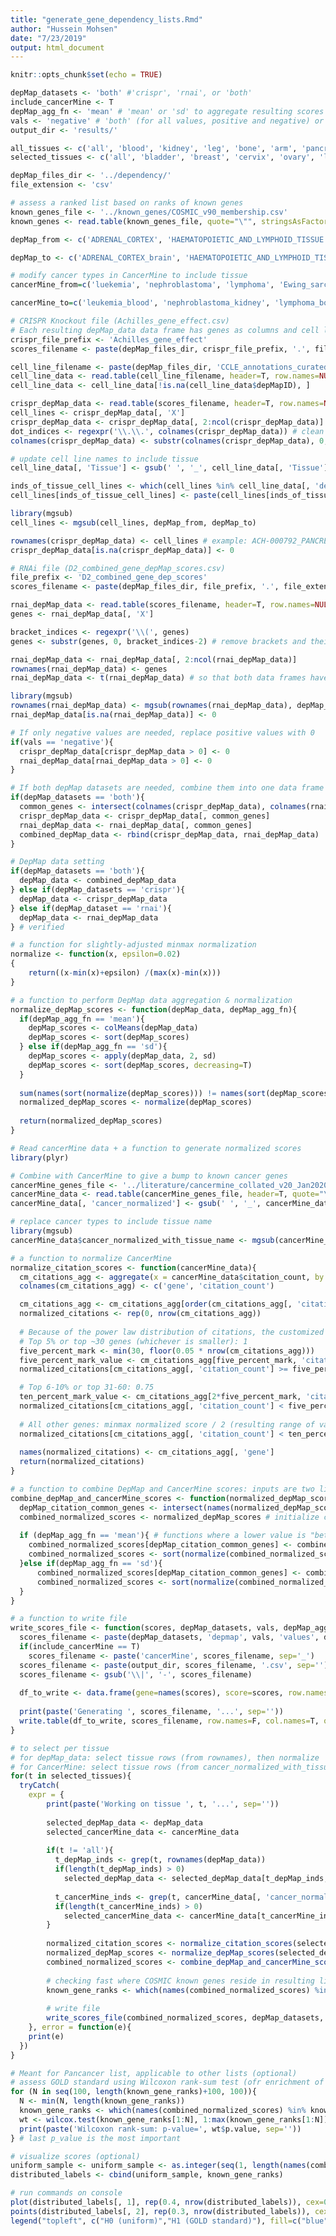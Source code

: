 ```yaml
---
title: "generate_gene_dependency_lists.Rmd"
author: "Hussein Mohsen"
date: "7/23/2019"
output: html_document
---
```


```r
knitr::opts_chunk$set(echo = TRUE)
```

```r
depMap_datasets <- 'both' #'crispr', 'rnai', or 'both'
include_cancerMine <- T
depMap_agg_fn <- 'mean' # 'mean' or 'sd' to aggregate resulting scores
vals <- 'negative' # 'both' (for all values, positive and negative) or 'negative' (for negative values only)
output_dir <- 'results/'

all_tissues <- c('all', 'blood', 'kidney', 'leg', 'bone', 'arm', 'pancrea', 'uter', 'ovar', 'bone_marrow', 'lymph_node', 'head', 'neck', 'skin', 'thym', 'colo', 'rect', 'stomach', 'liver', 'lung', 'esophag', 'cervix', 'brain', 'bladder', 'testes', 'spinal', 'anus', 'peni', 'saliv', 'mouth', 'thyroid', 'intestine', 'muscle', 'heart', 'uterus', 'prosta', 'eye', 'vulva')
selected_tissues <- c('all', 'bladder', 'breast', 'cervix', 'ovary', 'liver', 'colo', 'esophag', 'head|neck', 'kidney', 'liver', 'lung', 'prosta', 'rect', 'stomach', 'thyroid')
```


```r
depMap_files_dir <- '../dependency/'
file_extension <- 'csv'

# assess a ranked list based on ranks of known genes
known_genes_file <- '../known_genes/COSMIC_v90_membership.csv'
known_genes <- read.table(known_genes_file, quote="\"", stringsAsFactors=F, sep=',')[1]

depMap_from <- c('ADRENAL_CORTEX', 'HAEMATOPOIETIC_AND_LYMPHOID_TISSUE', 'URINARY_TRACT', 'BREAST', 'CERVIX', 'VULVA', 'BILIARY_TRACT', 'LARGE_INTESTINE', 'OESOPHAGUS', 'CENTRAL_NERVOUS_SYSTEM', 'SALIVARY_GLAND', 'UPPER_AERODIGESTIVE_TRACT', 'BONE', 'KIDNEY', 'LIVER', 'LUNG', 'PLEURA', 'AUTONOMIC_GANGLIA', 'PROSTATE', 'OVARY', 'PANCREAS', 'SOFT_TISSUE', 'THYROID', 'SKIN', 'STOMACH', 'ENDOMETRIUM', 'BLADDER', 'FIBROBLAST', 'GASTROINTESTINAL_TRACT', 'SMALL_INTESTINE', 'UVEA')

depMap_to <- c('ADRENAL_CORTEX_brain', 'HAEMATOPOIETIC_AND_LYMPHOID_TISSUE_blood_lymph_node_bone_marrow', 'URINARY_TRACT_bladder', 'BREAST_breast', 'CERVIX_cervix', 'VULVA_vulva', 'BILIARY_TRACT_liver', 'LARGE_INTESTINE_intestine', 'OESOPHAGUS_esophag', 'CENTRAL_NERVOUS_SYSTEM_brain', 'SALIVARY_GLAND_saliv', 'UPPER_AERODIGESTIVE_TRACT_bone_esophag', 'BONE_bone', 'KIDNEY_kidney', 'LIVER_liver', 'LUNG_lung', 'PLEURA_lung', 'AUTONOMIC_GANGLIA_brain', 'PROSTATE_prostate', 'OVARY_ovary', 'PANCREAS_pancrea', 'SOFT_TISSUE_blood_brain_muscle_lymph_node', 'THYROID_thyroid', 'SKIN_skin', 'STOMACH_stomach', 'ENDOMETRIUM_uterus', 'BLADDER_bladder', 'FIBROBLAST_skin', 'GASTROINTESTINAL_TRACT_stomach', 'SMALL_INTESTINE_intestine', 'UVEA_eye')

# modify cancer types in CancerMine to include tissue
cancerMine_from=c('luekemia', 'nephroblastoma', 'lymphoma', 'Ewing_sarcoma', 'endometrial_cancer', 'renal', 'myeloid', 'adenoid_cystic_carcinoma', 'squamous_cell_carcinoma', 'melanoma', 'basal', 'thymoma', 'colorectal_adenocarcinoma', 'serous_cystadenocarcinoma', 'endometrial_adenocarcinoma', 'islet_cell_tumor', 'gastr', 'intrahepatic_cholangiocarcinoma', 'carcinosarcoma', 'Kaposis_sarcoma', 'myxoid_chondrosarcoma', 'endometrial_squamous_cell_carcinoma', 'hereditary_Wilms_tumor', 'myelodysplastic/myeloproliferative_neoplasm', 'ampulla_of_Vater_adenocarcinoma','retroperitoneal_cancer', 'thoracic_cancer', 'spinal', 'medullomyoblastoma', 'nerv', 'neuro', 'cutaneous_Pagets_disease', 'pilomyxoid_astrocytoma', 'papillary_adenocarcinoma', 'perivascular_epithelioid_cell_tumor', 'cerebe', 'CLL/SLL', 'juxtacortical_osteosarcoma', 'synovial_sarcoma', 'retin', 'myelodysplastic_syndrome', 'cholangiocarcinoma', 'glioblastoma_multiforme', 'osteosarcoma', 'multiple_myeloma', 'mast_cell_neoplasm', 'alveolar_rhabdomyosarcoma', 'myelofibrosis', 'rhabdomyosarcoma', 'female_reproductive_organ_cancer', 'grade_III_astrocytoma', 'Merkel_cell_carcinoma', 'invasive_lobular_carcinoma', 'spindle_cell_carcinoma', 'mammary_Pagets_disease', 'ampulla_of_Vater_carcinoma', 'Sezarys_disease', 'conventional_central_osteosarcoma', 'urin', 'oligodendroglioma', 'malignant_fibroxanthoma', 'ocula', 'HCL-V', 'sebaceous_adenocarcinoma', 'histiocytoma', 'thym', 'dermatofibrosarcoma_protuberans', 'gliosarcoma', 'Richters_syndrome', 'hepatocellular', 'endometrial_carcinoma', 'plasmacytoma', 'malignant_mesothelioma', 'meningioma', 'oral', 'pilocytic_astrocytoma', 'ductal', 'angiosarcoma', 'reticulosarcoma', 'choriocarcinoma', 'chondroblastoma', 'mycosis_fungoides', 'B-cell', 'T-cell', 'choroid_plexus_carcinoma', 'testi', 'malignant_ependymoma', 'mucoepidermoid_carcinoma', 'eccrine_porocarcinoma', 'adenosquamous_carcinoma', 'scirrhous_adenocarcinoma', 'supratentorial_cancer', 'maxillary_sinus_cancer', 'Waldenstroems_macroglobulinemia', 'malignant_glioma', 'myeloproliferative_neoplasm', 'rhabdoid_cancer', 'hematologic_cancer', 'transitional_cell_carcinoma', 'papillary_carcinoma', 'adrenal_cortex_cancer', 'clear_cell_adenocarcinoma', 'astrocytoma', 'glomangiosarcoma', 'pineal_gland_cancer', 'teratoma', 'granulosa_cell_tumor', 'adenosarcoma', 'Hodgkin', 'Barretts_adenocarcinoma', 'follicular_dendritic_cell_sarcoma', 'distal_biliary_tract_carcinoma', 'pulmona', 'well-differentiated_liposarcoma', 'congenital_mesoblastic_nephroma', 'amelanotic_melanoma', 'ganglioneuroblastoma', 'signet_ring_cell_adenocarcinoma', 'pleomorphic_rhabdomyosarcoma', 'acinar_cell_carcinoma', 'mixed_cell_type_cancer', 'nodular_medulloblastoma', 'card', 'urinary_system', 'fibr')

cancerMine_to=c('leukemia_blood', 'nephroblastoma_kidney', 'lymphoma_bone_marrow_lymph_node_blood', 'Ewing_sarcoma_leg_bone_arm', 'renal_kidney', 'endometrial_cancer_uterus', 'myeloid_blood_bone_marrow', 'adenoid_cystic_carcinoma_head_neck_breast_skin_breast_vulva', 'squamous_cell_carcinoma_skin', 'melanoma_skin', 'basal_skin', 'thymona_thymus', 'colorectal_adenocarcinoma_colon_rectum', 'serous_cystadenocarcinoma_ovary', 'endometrial_adenocarcinoma_uter', 'islet_cell_tumor_pacreas', 'gastr_stomach', 'intrahepatic_cholangiocarcinoma_liver', 'carcinosarcoma_skin_lung_esophagus_pancreas_colon_uterus_ovary', 'Kaposis_sarcoma_skin', 'myxoid_chondrosarcoma_bone', 'endometrial_squamous_cell_carcinoma_cervix', 'hereditary_Wilms_tumor_kidney', 'myelodysplastic/myeloproliferative_neoplasm_bone_marrow', 'ampulla_of_Vater_adenocarcinoma_liver', 'retroperitoneal_cancer_bone', 'thoracic_cancer_lung', 'spinal_bone', 'medullomyoblastoma_brain', 'nerv_brain', 'neuro_brain', 'cutaneous_Pagets_disease_skin', 'pilomyxoid_astrocytoma_brain', 'papillary_adenocarcinoma_lung', 'perivascular_epithelioid_cell_tumor_uterus_ovary_kidney_lung', 'cerebe_brain', 'CLL/SLL_blood', 'juxtacortical_osteosarcoma_bone', 'synovial_sarcoma_bone_blood_brain', 'retin_eye', 'myelodysplastic_syndrome_blood', 'cholangiocarcinoma_liver', 'glioblastoma_multiforme_brain', 'osteosarcoma_bone', 'multiple_myeloma_blood_bone_marrow', 'mast_cell_neoplasm_blood', 'alveolar_rhabdomyosarcoma_lung', 'myelofibrosis_bone_marrow', 'rhabdomyosarcoma_uterus_bladder_muscle', 'female_reproductive_organ_cancer_ovary_uterus_cervix_vulva', 'grade_III_astrocytoma', 'Merkel_cell_carcinoma_skin', 'invasive_lobular_carcinoma_breast', 'spindle_cell_carcinoma_skin', 'mammary_Pagets_disease_breast', 'ampulla_of_Vater_carcinoma', 'Sezarys_disease_lymph_node', 'conventional_central_osteosarcoma_bone', 'urin_bladder', 'oligodendroglioma_brain', 'malignant_fibroxanthoma_skin_head_neck', 'ocula_eye', 'HCL-V_blood', 'sebaceous_adenocarcinoma_skin', 'histiocytoma_skin', 'thym_thymus', 'dermatofibrosarcoma_protuberans_skin', 'gliosarcoma_brain', 'Richters_syndrome_blood', 'hepatocellular_carcinoma_liver', 'endometrial_carcinoma_uterus', 'plasmacytoma_blood', 'malignant_mesothelioma_lung_stomach_heart', 'meningioma_brain', 'oral_mouth', 'pilocytic_astrocytoma_brain', 'ductal_breast', 'angiosarcoma_blood', 'reticulosarcoma_lymph_node', 'choriocarcinoma_uterus', 'chondroblastoma_bone', 'mycosis_fungoides_blood', 'B-cell_blood', 'T-cell_blood', 'choroid_plexus_carcinoma_brain', 'testi_testes', 'malignant_ependymoma_brain', 'mucoepidermoid_carcinoma_saliv', 'eccrine_porocarcinoma_skin', 'adenosquamous_carcinoma_lung_skin_penis', 'scirrhous_adenocarcinoma_stomach_intestine', 'supratentorial_cancer_brain', 'maxillary_sinus_cancer_bone', 'Waldenstroems_macroglobulinemia_lymph_node', 'malignant_glioma_brain', 'myeloproliferative_neoplasm_blood', 'rhabdoid_cancer_nerv', 'hematologic_cancer_blood_lymph_node_bone_marrow', 'transitional_cell_carcinoma_urin', 'papillary_carcinoma_thyroid', 'adrenal_cortex_cancer_kidney', 'clear_cell_adenocarcinoma_cervix', 'astrocytoma_brain', 'glomangiosarcoma_skin', 'pineal_gland_cancer_head', 'teratoma_bone_muscle', 'granulosa_cell_tumor_ovary', 'adenosarcoma_uterus_ovary_cervix_liver_bladder_kidney_intestine', 'Hodgkin_lymph_node', 'Barretts_adenocarcinoma_esophagus', 'follicular_dendritic_cell_sarcoma_blood', 'distal_biliary_tract_carcinoma_liver', 'pulmona_lungs', 'well-differentiated_liposarcoma_bone', 'congenital_mesoblastic_nephroma_kidney', 'amelanotic_melanoma_skin', 'ganglioneuroblastoma_nerv', 'signet_ring_cell_adenocarcinoma_colon_rectum', 'pleomorphic_rhabdomyosarcoma_bone_muscle', 'acinar_cell_carcinoma_pancreas', 'mixed_cell_type_cancer_ovary_uterus', 'nodular_medulloblastoma_brain', 'card_heart', 'urinary_system_bladder', 'fibr_skin')
```

```r
# CRISPR Knockout file (Achilles_gene_effect.csv)
# Each resulting depMap_data data frame has genes as columns and cell lines as cell lines with tissues being part of the cell line names)
crispr_file_prefix <- 'Achilles_gene_effect'
scores_filename <- paste(depMap_files_dir, crispr_file_prefix, '.', file_extension, sep='')

cell_line_filename <- paste(depMap_files_dir, 'CCLE_annotations_curatedv3.csv', sep='')
cell_line_data <- read.table(cell_line_filename, header=T, row.names=NULL, quote="\"", stringsAsFactors=F, sep=',')
cell_line_data <- cell_line_data[!is.na(cell_line_data$depMapID), ]

crispr_depMap_data <- read.table(scores_filename, header=T, row.names=NULL, quote="\"", stringsAsFactors=F, sep=',')
cell_lines <- crispr_depMap_data[, 'X']
crispr_depMap_data <- crispr_depMap_data[, 2:ncol(crispr_depMap_data)]
dot_indices <- regexpr('\\.\\.', colnames(crispr_depMap_data)) # clean col names
colnames(crispr_depMap_data) <- substr(colnames(crispr_depMap_data), 0, dot_indices-1) # remove dots and their inline text to have gene names

# update cell line names to include tissue
cell_line_data[, 'Tissue'] <- gsub(' ', '_', cell_line_data[, 'Tissue'])

inds_of_tissue_cell_lines <- which(cell_lines %in% cell_line_data[, 'depMapID'])
cell_lines[inds_of_tissue_cell_lines] <- paste(cell_lines[inds_of_tissue_cell_lines], cell_line_data[inds_of_tissue_cell_lines, 'Tissue'], sep='_')

library(mgsub)
cell_lines <- mgsub(cell_lines, depMap_from, depMap_to)

rownames(crispr_depMap_data) <- cell_lines # example: ACH-000792_PANCREAS for cell lines with tissue values, ACH-001134 for others
crispr_depMap_data[is.na(crispr_depMap_data)] <- 0
```

```r
# RNAi file (D2_combined_gene_depMap_scores.csv)
file_prefix <- 'D2_combined_gene_dep_scores' 
scores_filename <- paste(depMap_files_dir, file_prefix, '.', file_extension, sep='')

rnai_depMap_data <- read.table(scores_filename, header=T, row.names=NULL, quote="\"", stringsAsFactors=F, sep=',')
genes <- rnai_depMap_data[, 'X']

bracket_indices <- regexpr('\\(', genes)
genes <- substr(genes, 0, bracket_indices-2) # remove brackets and their inline text to have gene names

rnai_depMap_data <- rnai_depMap_data[, 2:ncol(rnai_depMap_data)]
rownames(rnai_depMap_data) <- genes
rnai_depMap_data <- t(rnai_depMap_data) # so that both data frames have genes as columns and rows as cell lines

library(mgsub)
rownames(rnai_depMap_data) <- mgsub(rownames(rnai_depMap_data), depMap_from, depMap_to)
rnai_depMap_data[is.na(rnai_depMap_data)] <- 0
```

```r
# If only negative values are needed, replace positive values with 0
if(vals == 'negative'){
  crispr_depMap_data[crispr_depMap_data > 0] <- 0
  rnai_depMap_data[rnai_depMap_data > 0] <- 0
}
```

```r
# If both depMap datasets are needed, combine them into one data frame
if(depMap_datasets == 'both'){
  common_genes <- intersect(colnames(crispr_depMap_data), colnames(rnai_depMap_data))
  crispr_depMap_data <- crispr_depMap_data[, common_genes]
  rnai_depMap_data <- rnai_depMap_data[, common_genes]
  combined_depMap_data <- rbind(crispr_depMap_data, rnai_depMap_data)
}
```

```r
# DepMap data setting
if(depMap_datasets == 'both'){
  depMap_data <- combined_depMap_data
} else if(depMap_datasets == 'crispr'){
  depMap_data <- crispr_depMap_data
} else if(depMap_dataset == 'rnai'){
  depMap_data <- rnai_depMap_data
} # verified
```

```r
# a function for slightly-adjusted minmax normalization
normalize <- function(x, epsilon=0.02)
{
    return((x-min(x)+epsilon) /(max(x)-min(x)))
}

# a function to perform DepMap data aggregation & normalization
normalize_depMap_scores <- function(depMap_data, depMap_agg_fn){
  if(depMap_agg_fn == 'mean'){
    depMap_scores <- colMeans(depMap_data)
    depMap_scores <- sort(depMap_scores)
  } else if(depMap_agg_fn == 'sd'){
    depMap_scores <- apply(depMap_data, 2, sd)
    depMap_scores <- sort(depMap_scores, decreasing=T)
  }
  
  sum(names(sort(normalize(depMap_scores))) != names(sort(depMap_scores))) # sanity check: must be 0 so normalization of negative values works
  normalized_depMap_scores <- normalize(depMap_scores)
  
  return(normalized_depMap_scores)
}
```

```r
# Read cancerMine data + a function to generate normalized scores
library(plyr)

# Combine with CancerMine to give a bump to known cancer genes
cancerMine_genes_file <- '../literature/cancermine_collated_v20_Jan2020.tsv'
cancerMine_data <- read.table(cancerMine_genes_file, header=T, quote="\"", stringsAsFactors=F, fill=T, sep='\t')
cancerMine_data[, 'cancer_normalized'] <- gsub(' ', '_', cancerMine_data[, 'cancer_normalized'])

# replace cancer types to include tissue name
library(mgsub)
cancerMine_data$cancer_normalized_with_tissue_name <- mgsub(cancerMine_data$cancer_normalized, cancerMine_from, cancerMine_to)
```


```r
# a function to normalize CancerMine 
normalize_citation_scores <- function(cancerMine_data){
  cm_citations_agg <- aggregate(x = cancerMine_data$citation_count, by = list(cancerMine_data$gene_normalized), FUN=sum) # aggregate values across cancer types
  colnames(cm_citations_agg) <- c('gene', 'citation_count')

  cm_citations_agg <- cm_citations_agg[order(cm_citations_agg[, 'citation_count'], decreasing=T), ] 
  normalized_citations <- rep(0, nrow(cm_citations_agg))
  
  # Because of the power law distribution of citations, the customized scheme of normalized score will be ass follows:
  # Top 5% or top ~30 genes (whichever is smaller): 1
  five_percent_mark <- min(30, floor(0.05 * nrow(cm_citations_agg)))
  five_percent_mark_value <- cm_citations_agg[five_percent_mark, 'citation_count']
  normalized_citations[cm_citations_agg[, 'citation_count'] >= five_percent_mark_value] <- 1

  # Top 6-10% or top 31-60: 0.75
  ten_percent_mark_value <- cm_citations_agg[2*five_percent_mark, 'citation_count']
  normalized_citations[cm_citations_agg[, 'citation_count'] < five_percent_mark_value & cm_citations_agg[, 'citation_count'] >= ten_percent_mark_value] <- 0.75
  
  # All other genes: minmax normalized score / 2 (resulting range of values = [0, 0.5])
  normalized_citations[cm_citations_agg[, 'citation_count'] < ten_percent_mark_value] <- (normalize(cm_citations_agg[cm_citations_agg[, 'citation_count'] < ten_percent_mark_value, 'citation_count'], epsilon=1) / 2)
  
  names(normalized_citations) <- cm_citations_agg[, 'gene']
  return(normalized_citations)
}
```

```r
# a function to combine DepMap and CancerMine scores: inputs are two lists with genes as names of cells
combine_depMap_and_cancerMine_scores <- function(normalized_depMap_scores, normalized_citations, depMap_agg_fn='mean'){
  depMap_citation_common_genes <- intersect(names(normalized_depMap_scores), names(normalized_citations))
  combined_normalized_scores <- normalized_depMap_scores # initialize combined list
  
  if (depMap_agg_fn == 'mean'){ # functions where a lower value is "better", i.e. a lower value lead to a better rank; subtract citation normalized scores to bump genes of the literature
    combined_normalized_scores[depMap_citation_common_genes] <- combined_normalized_scores[depMap_citation_common_genes] - normalized_citations[depMap_citation_common_genes]
    combined_normalized_scores <- sort(normalize(combined_normalized_scores))
  }else if(depMap_agg_fn == 'sd'){
      combined_normalized_scores[depMap_citation_common_genes] <- combined_normalized_scores[depMap_citation_common_genes] + normalized_citations[depMap_citation_common_genes]
      combined_normalized_scores <- sort(normalize(combined_normalized_scores), decreasing=T)
  }
}
```

```r
# a function to write file
write_scores_file <- function(scores, depMap_datasets, vals, depMap_agg_fn, tissue, include_cancerMine, output_dir=''){
  scores_filename <- paste(depMap_datasets, 'depmap', vals, 'values', depMap_agg_fn, 'scores', tissue, 'tissue', sep='_')
  if(include_cancerMine == T)
    scores_filename <- paste('cancerMine', scores_filename, sep='_')
  scores_filename <- paste(output_dir, scores_filename, '.csv', sep='')
  scores_filename <- gsub('\\|', '-', scores_filename)
  
  df_to_write <- data.frame(gene=names(scores), score=scores, row.names=NULL)
  
  print(paste('Generating ', scores_filename, '...', sep=''))
  write.table(df_to_write, scores_filename, row.names=F, col.names=T, quote=F, sep=',')
}
```

```r
# to select per tissue
# for depMap_data: select tissue rows (from rownames), then normalize
# for CancerMine: select tissue rows (from cancer_normalized_with_tissue) then normalize
for(t in selected_tissues){
  tryCatch(
    expr = {
        print(paste('Working on tissue ', t, '...', sep=''))
  
        selected_depMap_data <- depMap_data
        selected_cancerMine_data <- cancerMine_data
        
        if(t != 'all'){
          t_depMap_inds <- grep(t, rownames(depMap_data))
          if(length(t_depMap_inds) > 0)
            selected_depMap_data <- selected_depMap_data[t_depMap_inds, ]
            
          t_cancerMine_inds <- grep(t, cancerMine_data[, 'cancer_normalized_with_tissue_name'])
          if(length(t_cancerMine_inds) > 0)
            selected_cancerMine_data <- cancerMine_data[t_cancerMine_inds, ]
        }
        
        normalized_citation_scores <- normalize_citation_scores(selected_cancerMine_data)
        normalized_depMap_scores <- normalize_depMap_scores(selected_depMap_data, depMap_agg_fn)
        combined_normalized_scores <- combine_depMap_and_cancerMine_scores(normalized_depMap_scores, normalized_citation_scores, depMap_agg_fn=depMap_agg_fn)
        
        # checking fast where COSMIC known genes reside in resulting list to assess the latter
        known_gene_ranks <- which(names(combined_normalized_scores) %in% known_genes$V1)
        
        # write file
        write_scores_file(combined_normalized_scores, depMap_datasets, vals, depMap_agg_fn, tissue=t, include_cancerMine, output_dir)
    }, error = function(e){
    print(e)
  })
}
```

```r
# Meant for Pancancer list, applicable to other lists (optional)
# assess GOLD standard using Wilcoxon rank-sum test (ofr enrichment of known genes and their rank in the upper part of the list)
for (N in seq(100, length(known_gene_ranks)+100, 100)){
  N <- min(N, length(known_gene_ranks))
  known_gene_ranks <- which(names(combined_normalized_scores) %in% known_genes$V1)
  wt <- wilcox.test(known_gene_ranks[1:N], 1:max(known_gene_ranks[1:N]), alternative='less')
  print(paste('Wilcoxon rank-sum: p-value=', wt$p.value, sep=''))
} # last p_value is the most important
```

```r
# visualize scores (optional)
uniform_sample <- uniform_sample <- as.integer(seq(1, length(names(combined_normalized_scores)), (length(names(combined_normalized_scores)) / length(known_gene_ranks))))
distributed_labels <- cbind(uniform_sample, known_gene_ranks)

# run commands on console
plot(distributed_labels[, 1], rep(0.4, nrow(distributed_labels)), cex=0.25, col="blue", pch=19, xlab='Known gene rank')
points(distributed_labels[, 2], rep(0.3, nrow(distributed_labels)), cex=0.25, col="darkgreen", pch=19)
legend("topleft", c("H0 (uniform)","H1 (GOLD standard)"), fill=c("blue","darkgreen"))
```
